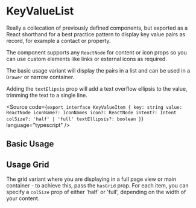 
<Meta of={KeyValueListStories} />

# KeyValueList

Really a collecation of previously defined components, but exported as a React shorthand for a best practice pattern to display key value pairs as record, for example a contact or property.

The component supports any `ReactNode` for content or icon props so you can use custom elements like links or external icons as required.

The basic usage variant will display the pairs in a list and can be used in a `Drawer` or narrow container.

Adding the `textElipsis` prop will add a text overflow ellipsis to the value, trimming the text to a single line.

<Controls />

<Source code={`
export interface KeyValueItem {
  key: string
  value: ReactNode
  iconName?: IconNames
  icon?: ReactNode
  intent?: Intent
  colSize?: 'half' | 'full'
  textEllipsis?: boolean
}
`} language="typescript" />

## Basic Usage

<Canvas of={KeyValueListStories.BasicUsage} />

<RenderHtmlMarkup of={KeyValueListStories.BasicUsage} />

## Usage Grid

The grid variant where you are displaying in a full page view or main container - to achieve this, pass the `hasGrid` prop. For each item, you can specify a `colSize` prop of either 'half' or 'full', depending on the width of your content.

<Canvas of={KeyValueListStories.UsageLargeGrid} />

<RenderHtmlMarkup of={KeyValueListStories.UsageLargeGrid} />
